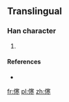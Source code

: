 ==Translingual==

===Han character===
{{Han char|rn=9|rad=人|as=12|sn=14|four=|canj=OJTY|ids=⿰亻寒}}

# {{defn|Han|sort=人12}}

====References====
* {{Han ref|kx=0118.051|dkj=|dj=|hdz=|uh=348F|ud=13455|bh=|bd=}}

[[fr:㒏]]
[[pl:㒏]]
[[zh:㒏]]